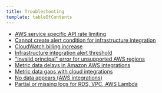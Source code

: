 ```yaml
---
title: Troubleshooting
template: tableOfContents
---
```


* [AWS service specific API rate limiting](/docs/integrations/amazon-integrations/troubleshooting/aws-service-specific-api-rate-limiting)
* [Cannot create alert condition for infrastructure integration](/docs/integrations/amazon-integrations/troubleshooting/cannot-create-alert-condition-infrastructure-integration)
* [CloudWatch billing increase](/docs/integrations/amazon-integrations/troubleshooting/cloudwatch-billing-increase)
* [Infrastructure integration alert threshold](/docs/integrations/amazon-integrations/troubleshooting/infrastructure-integration-alert-threshold)
* ["Invalid principal" error for unsupported AWS regions](/docs/integrations/amazon-integrations/troubleshooting/invalid-principal-error-unsupported-aws-regions)
* [Metric data delays in Amazon AWS integrations](/docs/integrations/amazon-integrations/troubleshooting/metric-data-delays-amazon-aws-integrations)
* [Metric data gaps with cloud integrations](/docs/integrations/amazon-integrations/troubleshooting/metric-data-gaps-cloud-integrations)
* [No data appears (AWS integrations)](/docs/integrations/amazon-integrations/troubleshooting/no-data-appears-aws-integrations)
* [Partial or missing logs for RDS, VPC, AWS Lambda](/docs/integrations/amazon-integrations/troubleshooting/partial-or-missing-logs-rds-vpc-aws-lambda)
